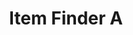 ---
title: "Item Finder A"
meta_title: "Item Finder A craft"
description: "Craft de Item Finder A"
rank: "a"
draft: false
name: "Item Finder A"
recipe_img: "https://wiki.pokexgames.com/images/9/90/Item_finder_A.png"
level: 80
craft_time: 10800
result: 10
value_npc: 1
ingredients:
  - name: "Gold Bar"
    quantity: 2
    item_img: "https://wiki.pokexgames.com/images/0/07/Gold_bar.png"
    value_npc: 1
  - name: "Metal Jaw"
    quantity: 26
    item_img: "https://wiki.pokexgames.com/images/f/f7/Metal_Jaw.png"
    value_npc: 1
  - name: "Pawn"
    quantity: 25
    item_img: "https://wiki.pokexgames.com/images/f/f4/Pawn.png"
    value_npc: 1
  - name: "Black Fin"
    quantity: 20
    item_img: "https://wiki.pokexgames.com/images/d/dc/Black_Fin.png"
    value_npc: 1
  - name: "Tech Ball"
    quantity: 1
    item_img: "https://wiki.pokexgames.com/images/f/f4/Tech_Ball.png"
    value_npc: 1
  - name: "Dog Ear"
    quantity: 20
    item_img: "https://wiki.pokexgames.com/images/e/e5/Dog_Ear.png"
    value_npc: 1
  - name: "Hyena Tail"
    quantity: 20
    item_img: "https://wiki.pokexgames.com/images/2/2b/Hyena_tail.png"
    value_npc: 1
  - name: "Mini Wing"
    quantity: 1
    item_img: "https://wiki.pokexgames.com/images/c/c4/Mini_Wings.png"
    value_npc: 1
---